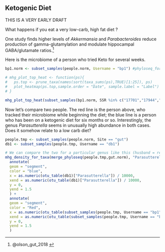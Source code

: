 ## Ketogenic Diet {#caseStudyKeto}

THIS IS A VERY EARLY DRAFT

What happens if you eat a very low-carb, high fat diet ?

One study finds higher levels of _Akkermansia_ and _Parabacteroides_ reduce production of gamma-glutamylation and modulate hippocampal GABA/glutamate ratios.^[@olson_gut_2018 ]

Here is the microbiome of a person who tried Keto for several weeks.

```r

bp1.norm <- subset_samples(people.norm, Username = "bp1") #phyloseq_for_user("Orli_Kadoch",count.normalized = TRUE)

# mhg_plot_top_heat <- function(ps){
#   ps.top <- prune_taxa(names(sort(taxa_sums(ps),TRUE)[1:25]), ps)
#   plot_heatmap(ps.top,sample.order = "Date", sample.label = "Label")
# }

mhg_plot_top_heat(subset_samples(bp1.norm, SSR %in% c("17701","17944","39365"))) + ggtitle("Keto Diet Before/After") + theme(legend.position = "off")

```

Now let's compare two people. The red line is the person above, who tracked their microbiome while beginning the diet; the blue line is a person who has been on a ketogenic diet for six months or so. Interestingly, the genus _Parasutterella_ seems in unusually high abundance in both cases. Does it somehow relate to a low carb diet?



```r
people.tmp <- subset_samples(people.norm, Site == "gut")
db1 <- subset_samples(people.tmp, Username == "db1")

# We can compare the two for a particular genus like this (husband = red)
mhg_density_for_taxa(merge_phyloseq(people.tmp,gut.norm), "Parasutterella") +
  annotate(
  geom = "segment",
  color = "blue",
  x = as.numeric(otu_table(db1)["Parasutterella"]) / 10000,
  xend = as.numeric(otu_table(db1)["Parasutterella"]) / 10000,
  y = 0,
  yend = 1.5
  ) +
  annotate(
  geom = "segment",
  color = "Red",
  x = as.numeric(otu_table(subset_samples(people.tmp, Username == "bp1"))["Parasutterella"]) / 10000,
  xend = as.numeric(otu_table(subset_samples(people.tmp, Username == "bp1"))["Parasutterella"]) / 10000,
  y = 0,
  yend = 1.5
  )


```

